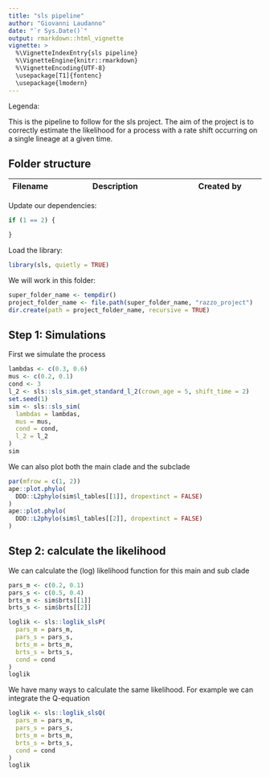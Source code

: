 ```yaml
---
title: "sls pipeline"
author: "Giovanni Laudanno"
date: "`r Sys.Date()`"
output: rmarkdown::html_vignette
vignette: >
  %\VignetteIndexEntry{sls pipeline}
  %\VignetteEngine{knitr::rmarkdown}
  %\VignetteEncoding{UTF-8}
  \usepackage[T1]{fontenc}
  \usepackage{lmodern}
---
```


Legenda:

This is the pipeline to follow for the sls project. 
The aim of the project is to correctly estimate the likelihood for a process with a rate shift occurring on a single lineage at a given time.

## Folder structure


Filename|Description|Created by
-------------|---------------------------------------|--------------------------

Update our dependencies:

```r
if (1 == 2) {

}
```

Load the library:

```r
library(sls, quietly = TRUE)
```

We will work in this folder:

```r
super_folder_name <- tempdir()
project_folder_name <- file.path(super_folder_name, "razzo_project") 
dir.create(path = project_folder_name, recursive = TRUE)
```

## Step 1: Simulations

First we simulate the process

```r
lambdas <- c(0.3, 0.6)
mus <- c(0.2, 0.1)
cond <- 3
l_2 <- sls::sls_sim.get_standard_l_2(crown_age = 5, shift_time = 2)
set.seed(1)
sim <- sls::sls_sim(
  lambdas = lambdas, 
  mus = mus, 
  cond = cond,
  l_2 = l_2
)
sim
```

We can also plot both the main clade and the subclade

```r
par(mfrow = c(1, 2))
ape::plot.phylo(
  DDD::L2phylo(sim$l_tables[[1]], dropextinct = FALSE)
)
ape::plot.phylo(
  DDD::L2phylo(sim$l_tables[[2]], dropextinct = FALSE)
)
```

## Step 2: calculate the likelihood

We can calculate the (log) likelihood function for this main and sub clade

```r
pars_m <- c(0.2, 0.1)
pars_s <- c(0.5, 0.4)
brts_m <- sim$brts[[1]]
brts_s <- sim$brts[[2]]

loglik <- sls::loglik_slsP(
  pars_m = pars_m, 
  pars_s = pars_s, 
  brts_m = brts_m, 
  brts_s = brts_s, 
  cond = cond
)
loglik
```

We have many ways to calculate the same likelihood. For example we can integrate the Q-equation

```r
loglik <- sls::loglik_slsQ(
  pars_m = pars_m, 
  pars_s = pars_s, 
  brts_m = brts_m, 
  brts_s = brts_s, 
  cond = cond
)
loglik
```
